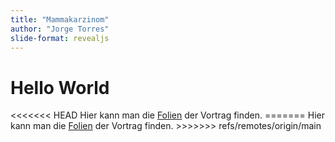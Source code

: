 ```yaml
---
title: "Mammakarzinom"
author: "Jorge Torres"
slide-format: revealjs
---
```


# Hello World 

<<<<<<< HEAD
Hier kann man die [Folien](BrustPresentation/MammaPresentation.html){target="_blank"} der Vortrag finden. 
=======
Hier kann man die [Folien](BrustPresentation/Mamma.html){target="_blank"} der Vortrag finden. 
>>>>>>> refs/remotes/origin/main

